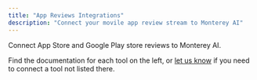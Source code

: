 ```yaml
---
title: "App Reviews Integrations"
description: "Connect your movile app review stream to Monterey AI"
---
```


Connect App Store and Google Play store reviews to Monterey AI.

Find the documentation for each tool on the left, or [let us know](mailto:support@monterey.ai?subject=Integration+Request&body=Tell+us+more+about+the+integration+you+need) if you need to connect a tool not listed there.
